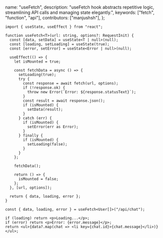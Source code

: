   name: "useFetch",
  description: "useFetch hook abstracts repetitive logic, streamlining API calls and managing state elegantly.",
  keywords: ["fetch", "function", "api"],
  contributors: ["manjushsh"],
};

```tsx
import { useState, useEffect } from "react";

function useFetch<T>(url: string, options?: RequestInit) {
  const [data, setData] = useState<T | null>(null);
  const [loading, setLoading] = useState(true);
  const [error, setError] = useState<Error | null>(null);

  useEffect(() => {
    let isMounted = true;

    const fetchData = async () => {
      setLoading(true);
      try {
        const response = await fetch(url, options);
        if (!response.ok) {
          throw new Error(`Error: ${response.statusText}`);
        }
        const result = await response.json();
        if (isMounted) {
          setData(result);
        }
      } catch (err) {
        if (isMounted) {
          setError(err as Error);
        }
      } finally {
        if (isMounted) {
          setLoading(false);
        }
      }
    };

    fetchData();

    return () => {
      isMounted = false;
    };
  }, [url, options]);

  return { data, loading, error };
}
```

```tsx
const { data, loading, error } = useFetch<User[]>("/api/chat");

if (loading) return <p>Loading...</p>;
if (error) return <p>Error: {error.message}</p>;
return <ul>{data?.map(chat => <li key={chat.id}>{chat.message}</li>)}</ul>;
```
